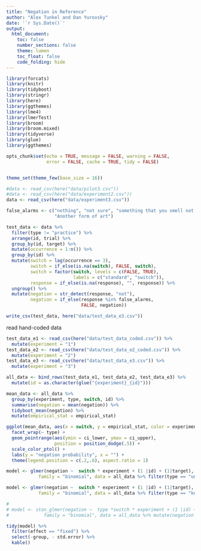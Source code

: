 ```yaml
---
title: "Negation in Reference"
author: "Alex Tunkel and Dan Yurovsky"
date: '`r Sys.Date()`'
output: 
  html_document:
    toc: false
    number_sections: false
    theme: lumen
    toc_float: false
    code_folding: hide
---
```


```r
library(forcats)
library(knitr)
library(tidyboot)
library(stringr)
library(here)
library(ggthemes)
library(lme4)
library(lmerTest)
library(broom)
library(broom.mixed)
library(tidyverse)
library(glue)
library(ggthemes)

opts_chunk$set(echo = TRUE, message = FALSE, warning = FALSE, 
               error = FALSE, cache = TRUE, tidy = FALSE)


theme_set(theme_few(base_size = 16))
```

```r
#data <- read_csv(here("data/pilot3.csv")) 
#data <- read_csv(here("data/experiment2.csv")) 
data <- read_csv(here("data/experiment3.csv")) 
```

```r
false_alarms <- c("nothing", "not sure", "something that you smell not eat",
                  "Another form of art")

test_data <- data %>%
  filter(type != "practice") %>%
  arrange(id, trial) %>%
  group_by(id, target) %>%
  mutate(occurrence = 1:n()) %>%
  group_by(id) %>%
  mutate(switch = lag(occurrence == 3),
         switch = if_else(is.na(switch), FALSE, switch),
         switch = factor(switch, levels = c(FALSE, TRUE), 
                         labels = c("standard", "switch")),
         response = if_else(is.na(response), "", response)) %>%
  ungroup() %>%
  mutate(negation = str_detect(response, "not"),
         negation = if_else(response %in% false_alarms,
                            FALSE, negation))

write_csv(test_data, here("data/test_data_e3.csv"))
```

read hand-coded data
```r
test_data_e1 <- read_csv(here("data/test_data_coded.csv")) %>%
  mutate(experiment = "1")
test_data_e2 <- read_csv(here("data/test_data_e2_coded.csv")) %>%
  mutate(experiment = "2")
test_data_e3 <- read_csv(here("data/test_data_e3.csv")) %>%
  mutate(experiment = "3")

all_data <- bind_rows(test_data_e1, test_data_e2, test_data_e3) %>%
  mutate(id = as.character(glue("{experiment}_{id}")))
```

```r
mean_data <- all_data %>% 
  group_by(experiment, type, switch, id) %>%
  summarise(negation = mean(negation)) %>%
  tidyboot_mean(negation) %>%
  mutate(empirical_stat = empirical_stat)
```

```r
ggplot(mean_data, aes(x = switch, y = empirical_stat, color = experiment)) + 
  facet_wrap(~ type) +
  geom_pointrange(aes(ymin = ci_lower, ymax = ci_upper), 
                  position = position_dodge(.5)) + 
  scale_color_ptol() + 
  labs(y = "negation probability", x = "") + 
  theme(legend.position = c(.2,.6), aspect.ratio = 1)
```

```r
model <- glmer(negation ~  switch * experiment + (1 |id) + (1|target), 
            family = "binomial", data = all_data %>% filter(type == "unknown"))

model <- glmer(negation ~  switch * experiment + (1 |id) + (1|target), 
            family = "binomial", data = all_data %>% filter(type == "known"))

# 
# model <- stan_glmer(negation ~  type *switch * experiment + (1 |id) + (1|target), 
#             family = "binomial", data = all_data %>% mutate(negation = as.numeric(negation)))

tidy(model) %>%
  filter(effect == "fixed") %>%
  select(-group, - std.error) %>%
  kable()
```